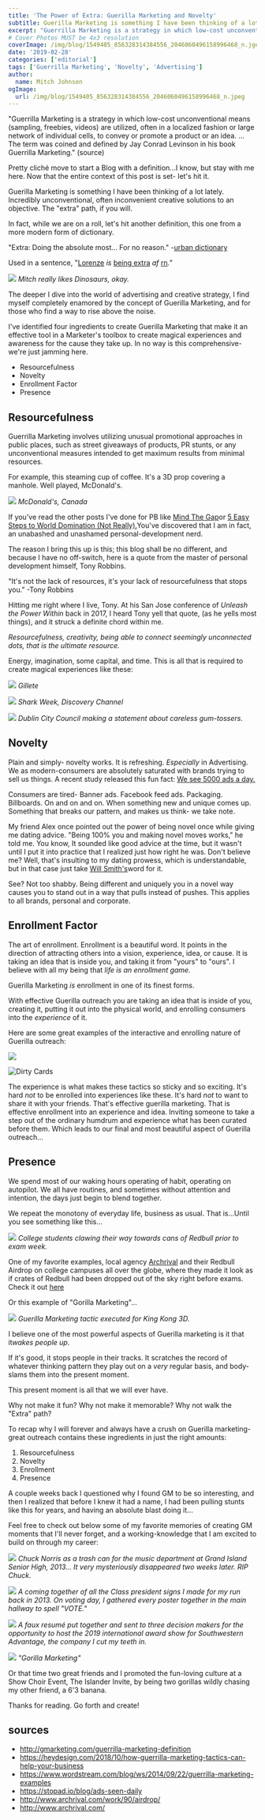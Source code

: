 ```yaml
---
title: 'The Power of Extra: Guerilla Marketing and Novelty'
subtitle: Guerilla Marketing is something I have been thinking of a lot lately. Incredibly unconventional, often inconvenient creative solutions to an objective. The “extra” path, if you will.
excerpt: "Guerrilla Marketing is a strategy in which low-cost unconventional means (sampling, freebies, videos) are utilized, often in a localized fashion or large network of individual cells, to convey or promote a product or an idea."
# Cover Photos MUST be 4x3 resolution
coverImage: /img/blog/1549405_856328314384556_2046060496158996468_n.jgeg
date: '2019-02-28'
categories: ['editorial']
tags: ['Guerrilla Marketing', 'Novelty', 'Advertising']
author:
  name: Mitch Johnson
ogImage:
  url: /img/blog/1549405_856328314384556_2046060496158996468_n.jpeg
---
```

"Guerrilla Marketing is a strategy in which low-cost unconventional means (sampling, freebies, videos) are utilized, often in a localized fashion or large network of individual cells, to convey or promote a product or an idea. ... The term was coined and defined by Jay Conrad Levinson in his book Guerrilla Marketing." (source)

Pretty cliché move to start a Blog with a definition...I know, but stay with me here. Now that the entire context of this post is set- let's hit it.

Guerilla Marketing is something I have been thinking of a lot lately. Incredibly unconventional, often inconvenient creative solutions to an objective. The "extra" path, if you will.

In fact, while we are on a roll, let's hit another definition, this one from a more modern form of dictionary.

"Extra: Doing the absolute most... For no reason." -[urban dictionary](https://www.urbandictionary.com/define.php?term=extra)

Used in a sentence, "[Lorenze](https://www.urbandictionary.com/define.php?term=Lorenze) *is* [being extra](https://www.urbandictionary.com/define.php?term=being%20extra) *af* [rn](https://www.urbandictionary.com/define.php?term=rn)*."*

![](/img/blog/Text-placeholder-1024x1024.png) _Mitch really likes Dinosaurs, okay._

The deeper I dive into the world of advertising and creative strategy, I find myself completely enamored by the concept of Guerilla Marketing, and for those who find a way to rise above the noise.

I've identified four ingredients to create Guerilla Marketing that make it an effective tool in a Marketer's toolbox to create magical experiences and awareness for the cause they take up. In no way is this comprehensive- we're just jamming here.

* Resourcefulness
* Novelty
* Enrollment Factor
* Presence

## Resourcefulness

Guerrilla Marketing involves utilizing unusual promotional approaches in public places, such as street giveaways of products, PR stunts, or any unconventional measures intended to get maximum results from minimal resources.

For example, this steaming cup of coffee. It's a 3D prop covering a manhole. Well played, McDonald's.

![](/img/blog/Giant-McDonalds-coffee-cup-Media-Resources-guerilla-marketing-1.jpeg) _McDonald's, Canada_

If you've read the other posts I've done for PB like [Mind The Gap](https://pixelbakery.co/recipes/mind-the-gap/)or [5 Easy Steps to World Domination (Not Really).](https://pixelbakery.co/recipes/5-easy-steps-to-world-domination-not-really/)You've discovered that I am in fact, an unabashed and unashamed personal-development nerd.

The reason I bring this up is this; this blog shall be no different, and because I have no off-switch, here is a quote from the master of personal development himself, Tony Robbins.

"It's not the lack of resources, it's your lack of resourcefulness that stops you." -Tony Robbins

Hitting me right where I live, Tony. At his San Jose conference of *Unleash the Power Within* back in 2017, I heard Tony yell that quote, (as he yells most things), and it struck a definite chord within me.

*Resourcefulness, creativity, being able to connect seemingly unconnected dots, that is the ultimate resource.*

Energy, imagination, some capital, and time. This is all that is required to create magical experiences like these:

![](/img/blog/Screen-Shot-2019-02-27-at-16.35.57.png) _Gillete_

![](/img/blog/018ce400db86370c22207dde443c2e71.jpeg) _Shark Week, Discovery Channel_

![](/img/blog/397ea584308ba1160e07109986b98776.jpeg) _Dublin City Council making a statement about careless gum-tossers._

## Novelty

Plain and simply- novelty works. It is refreshing. *Especially* in Advertising. We as modern-consumers are absolutely saturated with brands trying to sell us things. A recent study released this fun fact: [We see 5000 ads a day.](https://stopad.io/blog/ads-seen-daily)

Consumers are tired- Banner ads. Facebook feed ads. Packaging. Billboards. On and on and on. When something new and unique comes up. Something that breaks our pattern, and makes us think- we take note.

My friend Alex once pointed out the power of being novel once while giving me dating advice. "Being 100% you and making novel moves works," he told me. You know, It sounded like good advice at the time, but it wasn't until I put it into practice that I realized just how right he was. Don't believe me? Well, that's insulting to my dating prowess, which is understandable, but in that case just take [Will Smith's](https://www.youtube.com/watch?v=KqfV9eQuyrs)word for it.

See? Not too shabby. Being different and uniquely you in a novel way causes you to stand out in a way that pulls instead of pushes. This applies to all brands, personal and corporate.

## Enrollment Factor

The art of enrollment. Enrollment is a beautiful word. It points in the direction of attracting others into a vision, experience, idea, or cause. It is taking an idea that is inside you, and taking it from "yours" to "ours". I believe with all my being that *life is an enrollment game.*

Guerilla Marketing *is* enrollment in one of its finest forms.

With effective Guerilla outreach you are taking an idea that is inside of you, creating it, putting it out into the physical world, and enrolling consumers into the *experience* of it.

Here are some great examples of the interactive and enrolling nature of Guerilla outreach:

![](/img/blog/85ffdd0321abc01c42b9385e0ff1e695.jpeg)

![Dirty Cards](/img/blog/bcb4872ea982ea5cbd4375643d44d57b.jpeg)

The experience is what makes these tactics so sticky and so exciting. It's hard *not* to be enrolled into experiences like these. It's hard *not* to want to share it with your friends. That's effective guerilla marketing. That is effective enrollment into an experience and idea. Inviting someone to take a step out of the ordinary humdrum and experience what has been curated before them. Which leads to our final and most beautiful aspect of Guerilla outreach...

## Presence

We spend most of our waking hours operating of habit, operating on autopilot. We all have routines, and sometimes without attention and intention, the days just begin to blend together.

We repeat the monotony of everyday life, business as usual. That is...Until you see something like this...

![](/img/blog/b98130217225232_31936600-1024x681.jpeg) _College students clawing their way towards cans of Redbull prior to exam week._

One of my favorite examples, local agency [Archrival](http://www.archrival.com/) and their Redbull Airdrop on college campuses all over the globe, where they made it look as if crates of Redbull had been dropped out of the sky right before exams. Check it out [here](http://www.archrival.com/work/90/airdrop/)

Or this example of "Gorilla Marketing"...

![](/img/blog/king-kong-3d-marketing.jpeg) _Guerilla Marketing tactic executed for King Kong 3D._

I believe one of the most powerful aspects of Guerilla marketing is it that it*wakes people up*.

If it's good, it stops people in their tracks. It scratches the record of whatever thinking pattern they play out on a *very* regular basis, and body-slams them into the present moment.

This present moment is all that we will ever have.

Why not make it fun? Why not make it memorable? Why not walk the "Extra" path?

To recap why I will forever and always have a crush on Guerilla marketing- great outreach contains these ingredients in just the right amounts:

1.  Resourcefulness
2.  Novelty
3.  Enrollment
4.  Presence

A couple weeks back I questioned why I found GM to be so interesting, and then I realized that before I knew it had a name, I had been pulling stunts like this for years, and having an absolute blast doing it...

Feel free to check out below some of my favorite memories of creating GM moments that I'll never forget, and a working-knowledge that I am excited to build on through my career:

![](/img/blog/Screen-Shot-2019-02-27-at-14.37.45.png) _Chuck Norris as a trash can for the music department at Grand Island Senior High, 2013... It very mysteriously disappeared two weeks later. RIP Chuck._

![](/img/blog/Screen-Shot-2019-02-27-at-14.41.09.png) _A coming together of all the Class president signs I made for my run back in 2013. On voting day, I gathered every poster together in the main hallway to spell "VOTE."_

![](/img/blog/BoldMoveJohnson_BoldMove-791x1024.png) _A faux resumé put together and sent to three decision makers for the opportunity to host the 2019 international award show for Southwestern Advantage, the company I cut my teeth in._

![](/img/blog/24049_108428312507897_8353985_n.jpeg) _"Gorilla Marketing"_

Or that time two great friends and I promoted the fun-loving culture at a Show Choir Event, The Islander Invite, by being two gorillas wildly chasing my other friend, a 6'3 banana.

Thanks for reading. Go forth and create!

## sources

-   <http://gmarketing.com/guerrilla-marketing-definition>
-   <https://heydesign.com/2018/10/how-guerrilla-marketing-tactics-can-help-your-business>
-   <https://www.wordstream.com/blog/ws/2014/09/22/guerrilla-marketing-examples>
-   <https://stopad.io/blog/ads-seen-daily>
-   <http://www.archrival.com/work/90/airdrop/>
-   <http://www.archrival.com/>